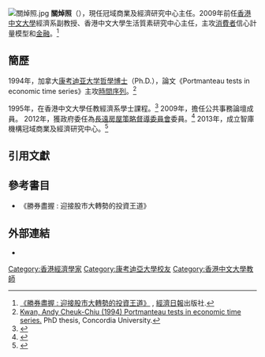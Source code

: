 [[File:關焯照.jpg|thumb]]
'''關焯照'''（{{Lang-en|Andy Cheuk-Chiu Kwan}}），現任冠域商業及經濟研究中心主任。2009年前任[[香港中文大學|香港中文大學]]經濟系副教授、香港中文大學生活質素研究中心主任，主攻[[消費者|消費者]]信心計量模型和[[金融|金融]]。<REF>
[http://www.etpress.com.hk/etpress/bookdetail.do?id=9789626786123 《勝券盡握 : 迎接股市大轉勢的投資王道》] {{Wayback|url=http://www.etpress.com.hk/etpress/bookdetail.do?id=9789626786123 |date=20160304202335 }}, [[香港經濟日報|經濟日報]]出版社.
</REF>

==簡歷==
1994年，加拿大[[康考迪亚大学|康考迪亚大学]][[哲學博士|哲學博士]]（Ph.D.），論文《Portmanteau tests in economic time series》主攻[[時間序列_(經濟學)|時間序列]]。<REF>
[http://spectrum.library.concordia.ca/3955/ Kwan, Andy Cheuk-Chiu (1994) Portmanteau tests in economic time series.] {{Wayback|url=http://spectrum.library.concordia.ca/3955/ |date=20211103081849 }} PhD thesis, Concordia University.
</REF>

1995年，在香港中文大學任教經濟系學士課程。<ref>{{Cite web |url=http://www.mpfinance.com/htm/finance/20120419/news/la_lam1.htm |title=經濟學者關焯照﹕樓市泡沫 離爆破不遠 |access-date=2015-07-15 |archive-date=2016-03-04 |archive-url=https://web.archive.org/web/20160304105514/http://www.mpfinance.com/htm/finance/20120419/news/la_lam1.htm |dead-url=no }}</ref>
2009年，擔任公共事務論壇成員。 
2012年，獲政府委任為[[長遠房屋策略督導委員會|長遠房屋策略督導委員會]]委員。<ref>{{Cite web |url=http://www.info.gov.hk/gia/general/201209/13/P201209130429.htm |title=「長遠房屋策略督導委員會」組成 |access-date=2015-07-15 |archive-date=2019-10-23 |archive-url=https://web.archive.org/web/20191023081717/https://www.info.gov.hk/gia/general/201209/13/P201209130429.htm |dead-url=no }}</ref>
2013年，成立智庫機構冠域商業及經濟研究中心。<ref>{{Cite web |url=http://www.mpfinance.com/htm/finance/20130822/news/la_lam2.htm |title=成立智庫機構 為公共政策獻謀 |access-date=2015-07-15 |archive-date=2016-03-04 |archive-url=https://web.archive.org/web/20160304190714/http://www.mpfinance.com/htm/finance/20130822/news/la_lam2.htm |dead-url=no }}</ref>

==引用文獻==
{{reflist}}

==參考書目==
*《勝券盡握 : 迎接股市大轉勢的投資王道》
==外部連結==
*{{YouTube|c=UCylaE3QgidFoYSxQclnYqkg|關焯照頻道}}

[[Category:香港經濟學家|Category:香港經濟學家]]
[[Category:康考迪亞大學校友|Category:康考迪亞大學校友]]
[[Category:香港中文大學教師|Category:香港中文大學教師]]